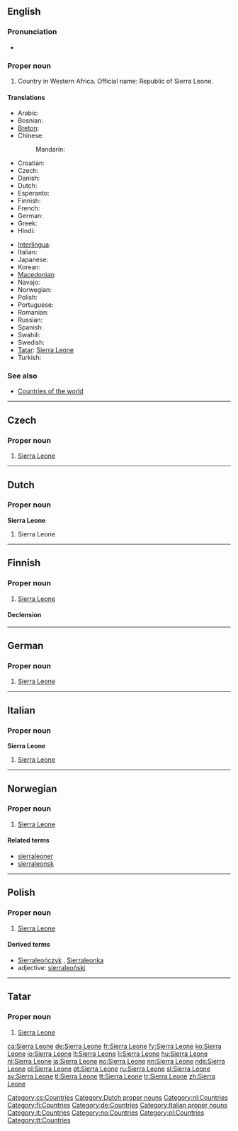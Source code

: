 ==English==
{{wikipedia}}

===Pronunciation===
* {{audio|En-us-Sierra Leone.ogg|Audio (US)}}

===Proper noun===
{{en-proper noun}}

# Country in Western Africa. Official name: Republic of Sierra Leone.

====Translations====
{{trans-top|Republic of Sierra Leone}}
* Arabic: {{t|ar|سيراليون|m|tr=siraliyuun|sc=Arab}}
* Bosnian: {{t-|bs|Sijera Leone|f}}
* [[Breton]]: {{t-|br|Sierra Leone|xs=Breton}}
* Chinese:
*: Mandarin: {{t-|cmn|塞拉利昂|tr=Sàilālì'áng|sc=Hani}}
* Croatian: {{t+|hr|Sijera Leone|f}}
* Czech: {{t-|cs|Sierra Leone|f}}
* Danish: {{t-|da|Sierra Leone}}
* Dutch: {{t+|nl|Sierra Leone}}
* Esperanto: {{t|eo|Siera-Leono|xs=Esperanto}}
* Finnish: {{t-|fi|Sierra Leone}}
* French: {{t+|fr|Sierra Leone|f}}
* German: {{t+|de|Sierra Leone}}
* Greek: {{t|el|Σιέρρα Λεόνε|f}}
* Hindi: {{t|hi|सिएरा लियोन|tr=si'ērā liyōn|sc=Deva}}
{{trans-mid}}
* [[Interlingua]]: {{t|ia|Sierra Leon|xs=Interlingua}}
* Italian: {{t-|it|Sierra Leone|f}}
* Japanese: {{t-|ja|シエラレオネ|tr=Shierareone}}
* Korean: {{t|ko|시에라 리온|tr=Siera Lion|sc=Kore}}
* [[Macedonian]]: {{t|mk|Сиера Леоне|f|tr=Siéra Leóne}}
* Navajo: {{tø|nv|Náshdóítsoh Bitsiijįʼ Daditłʼooʼígíí Bidził}}
* Norwegian: {{t+|no|Sierra Leone}}
* Polish: {{t+|pl|Sierra Leone}}
* Portuguese: {{t+|pt|Serra Leoa}}
* Romanian: {{t-|ro|Sierra Leone}}
* Russian: {{t-|ru|Сьерра-Леоне|f|tr=S’jérra-Leóne}}
* Spanish: {{t+|es|Sierra Leona}}
* Swahili: {{t|sw|Siera Leoni}}
* Swedish: {{t+|sv|Sierra Leone}}
* [[Tatar]]: [[Sierra Leone#Tatar|Sierra Leone]]
* Turkish: {{t|tr|Sierra Leone}}
{{trans-bottom}}

===See also===
* [[Appendix:Countries of the world|Countries of the world]]

----

==Czech==

===Proper noun===
{{cs-proper noun|g=f}}

# [[#English|Sierra Leone]]

[[Category:cs:Countries]]

----

==Dutch==

===Proper noun===
'''Sierra Leone'''

# Sierra Leone

[[Category:Dutch proper nouns]]
[[Category:nl:Countries]]

----

==Finnish==
{{wikipedia|lang=fi}}

===Proper noun===
{{infl|fi|proper noun}}

# [[#English|Sierra Leone]]

====Declension====
{{fi-decl-nalle|Sierra Leon|nopl=1}}

[[Category:fi:Countries]]

----

==German==
{{wikipedia|lang=de}}

===Proper noun===
{{infl|de|proper noun|g=n}}

# [[#English|Sierra Leone]]

[[Category:de:Countries]]

----

==Italian==
{{wikipedia|lang=it}}

===Proper noun===
'''Sierra Leone''' {{f}}

# [[#English|Sierra Leone]]

[[Category:Italian proper nouns]]
[[Category:it:Countries]]

----

==Norwegian==

===Proper noun===
{{infl|no|proper noun}}

# [[#English|Sierra Leone]]

====Related terms====
* [[sierraleoner]]
* [[sierraleonsk]]

[[Category:no:Countries]]

----

==Polish==

===Proper noun===
{{infl|pl|proper noun|g=n|undeclinable}}

# [[#English|Sierra Leone]]

====Derived terms====
* [[Sierraleończyk]] {{m}}, [[Sierraleonka]] {{f}}
* adjective: [[sierraleoński]]

[[Category:pl:Countries]]

----

==Tatar==

===Proper noun===
{{tt-pos|proper noun|l}}

# [[Sierra Leone#English|Sierra Leone]]

[[Category:tt:Countries]]

[[ca:Sierra Leone]]
[[de:Sierra Leone]]
[[fr:Sierra Leone]]
[[fy:Sierra Leone]]
[[ko:Sierra Leone]]
[[io:Sierra Leone]]
[[lt:Sierra Leone]]
[[li:Sierra Leone]]
[[hu:Sierra Leone]]
[[nl:Sierra Leone]]
[[ja:Sierra Leone]]
[[no:Sierra Leone]]
[[nn:Sierra Leone]]
[[nds:Sierra Leone]]
[[pl:Sierra Leone]]
[[pt:Sierra Leone]]
[[ru:Sierra Leone]]
[[sl:Sierra Leone]]
[[sv:Sierra Leone]]
[[tl:Sierra Leone]]
[[tt:Sierra Leone]]
[[tr:Sierra Leone]]
[[zh:Sierra Leone]]